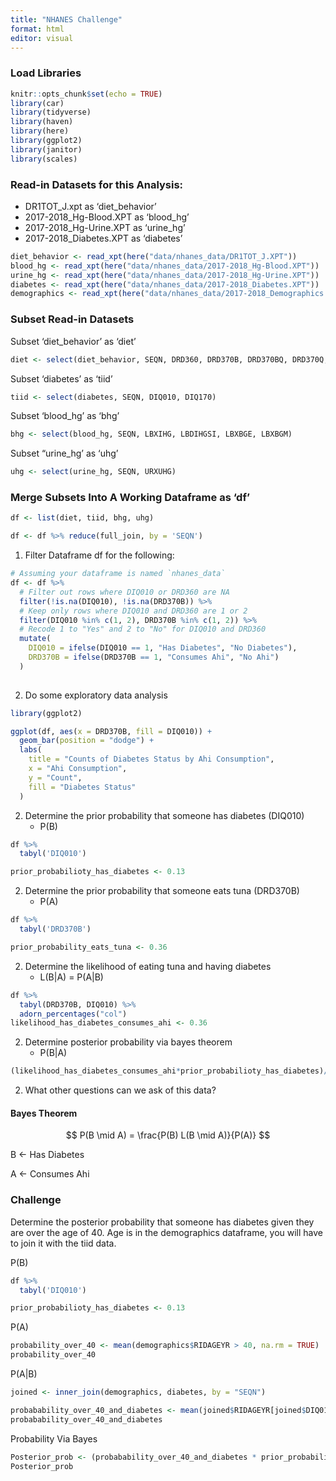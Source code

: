 ```yaml
---
title: "NHANES Challenge"
format: html
editor: visual
---
```


### Load Libraries

```r
knitr::opts_chunk$set(echo = TRUE)
library(car)
library(tidyverse)
library(haven)
library(here)
library(ggplot2)
library(janitor)
library(scales)
```

### Read-in Datasets for this Analysis:

-   DR1TOT_J.xpt as 'diet_behavior'
-   2017-2018_Hg-Blood.XPT as 'blood_hg'
-   2017-2018_Hg-Urine.XPT as 'urine_hg'
-   2017-2018_Diabetes.XPT as 'diabetes'

```r
diet_behavior <- read_xpt(here("data/nhanes_data/DR1TOT_J.XPT"))
blood_hg <- read_xpt(here("data/nhanes_data/2017-2018_Hg-Blood.XPT"))
urine_hg <- read_xpt(here("data/nhanes_data/2017-2018_Hg-Urine.XPT"))
diabetes <- read_xpt(here("data/nhanes_data/2017-2018_Diabetes.XPT"))
demographics <- read_xpt(here("data/nhanes_data/2017-2018_Demographics.XPT"))
```

### Subset Read-in Datasets

Subset 'diet_behavior' as 'diet'

```r
diet <- select(diet_behavior, SEQN, DRD360, DRD370B, DRD370BQ, DRD370Q, DRD370QQ)
```

Subset 'diabetes' as 'tiid'

```r
tiid <- select(diabetes, SEQN, DIQ010, DIQ170)
```

Subset 'blood_hg' as 'bhg'

```r
bhg <- select(blood_hg, SEQN, LBXIHG, LBDIHGSI, LBXBGE, LBXBGM)
```

Subset "urine_hg' as 'uhg'

```r
uhg <- select(urine_hg, SEQN, URXUHG)
```

### Merge Subsets Into A Working Dataframe as 'df'

```r
df <- list(diet, tiid, bhg, uhg)

df <- df %>% reduce(full_join, by = 'SEQN')
```

1.  Filter Dataframe df for the following:

```r
# Assuming your dataframe is named `nhanes_data`
df <- df %>%
  # Filter out rows where DIQ010 or DRD360 are NA
  filter(!is.na(DIQ010), !is.na(DRD370B)) %>%
  # Keep only rows where DIQ010 and DRD360 are 1 or 2
  filter(DIQ010 %in% c(1, 2), DRD370B %in% c(1, 2)) %>%
  # Recode 1 to "Yes" and 2 to "No" for DIQ010 and DRD360
  mutate(
    DIQ010 = ifelse(DIQ010 == 1, "Has Diabetes", "No Diabetes"),
    DRD370B = ifelse(DRD370B == 1, "Consumes Ahi", "No Ahi")
  )
  
```

2.  Do some exploratory data analysis

```r
library(ggplot2)

ggplot(df, aes(x = DRD370B, fill = DIQ010)) +
  geom_bar(position = "dodge") +
  labs(
    title = "Counts of Diabetes Status by Ahi Consumption",
    x = "Ahi Consumption",
    y = "Count",
    fill = "Diabetes Status"
  )

```

2.  Determine the prior probability that someone has diabetes (DIQ010)
    -   P(B)

```r
df %>% 
  tabyl('DIQ010')

prior_probabilioty_has_diabetes <- 0.13
```

2.  Determine the prior probability that someone eats tuna (DRD370B)
    -   P(A)

```r
df %>% 
  tabyl('DRD370B')

prior_probability_eats_tuna <- 0.36
```

2.  Determine the likelihood of eating tuna and having diabetes
    -   L(B\|A) = P(A\|B)

```r
df %>% 
  tabyl(DRD370B, DIQ010) %>% 
  adorn_percentages("col")
likelihood_has_diabetes_consumes_ahi <- 0.36
```

2.  Determine posterior probability via bayes theorem
    -   P(B\|A)

```r
(likelihood_has_diabetes_consumes_ahi*prior_probabilioty_has_diabetes)/prior_probability_eats_tuna
```

2.  What other questions can we ask of this data?

#### Bayes Theorem

$$
P(B \mid A) = \frac{P(B) L(B \mid A)}{P(A)} 
$$

B \<- Has Diabetes

A \<- Consumes Ahi

#### 

### Challenge

Determine the posterior probability that someone has diabetes given they are over the age of 40. Age is in the demographics dataframe, you will have to join it with the tiid data.

P(B)

```r
df %>% 
  tabyl('DIQ010')

prior_probabilioty_has_diabetes <- 0.13
```

P(A)

```r
probability_over_40 <- mean(demographics$RIDAGEYR > 40, na.rm = TRUE)
probability_over_40
```

P(A\|B)

```r
joined <- inner_join(demographics, diabetes, by = "SEQN")

probabability_over_40_and_diabetes <- mean(joined$RIDAGEYR[joined$DIQ010 == 1] > 40, na.rm = TRUE)
probabability_over_40_and_diabetes

```

Probability Via Bayes

```r
Posterior_prob <- (probabability_over_40_and_diabetes * prior_probabilioty_has_diabetes) / probability_over_40
Posterior_prob
```
